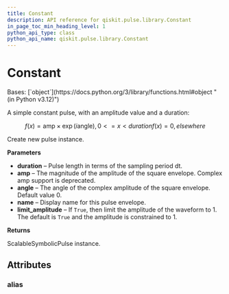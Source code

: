 ```yaml
---
title: Constant
description: API reference for qiskit.pulse.library.Constant
in_page_toc_min_heading_level: 1
python_api_type: class
python_api_name: qiskit.pulse.library.Constant
---
```


# Constant

<Class id="qiskit.pulse.library.Constant" github="https://github.com/qiskit/qiskit/tree/stable/0.46/qiskit/pulse/library/symbolic_pulses.py" signature="qiskit.pulse.library.Constant(duration, amp, angle=None, name=None, limit_amplitude=None)">
  Bases: [`object`](https://docs.python.org/3/library/functions.html#object "(in Python v3.12)")

  A simple constant pulse, with an amplitude value and a duration:

$$
f(x) = \text{amp}\times\exp\left(i\text{angle}\right)    ,  0 <= x < duration
f(x) = 0      ,  elsewhere
$$

  Create new pulse instance.

  **Parameters**

  *   **duration** – Pulse length in terms of the sampling period dt.
  *   **amp** – The magnitude of the amplitude of the square envelope. Complex amp support is deprecated.
  *   **angle** – The angle of the complex amplitude of the square envelope. Default value 0.
  *   **name** – Display name for this pulse envelope.
  *   **limit\_amplitude** – If `True`, then limit the amplitude of the waveform to 1. The default is `True` and the amplitude is constrained to 1.

  **Returns**

  ScalableSymbolicPulse instance.

  ## Attributes

  ### alias

  <Attribute id="qiskit.pulse.library.Constant.alias" name="alias" attributeValue="= 'Constant'" />
</Class>

